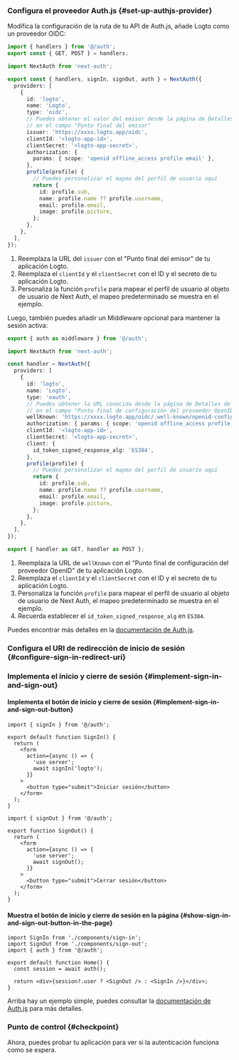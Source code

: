 

### Configura el proveedor Auth.js \{#set-up-authjs-provider}

<GetAppSecret />

Modifica la configuración de la ruta de tu API de Auth.js, añade Logto como un proveedor OIDC:

<Tabs>

<TabItem value="v5" label="Auth.js v5">

```ts title="./app/api/auth/[...nextauth]/route.ts"
import { handlers } from '@/auth';
export const { GET, POST } = handlers;
```

```ts title="./auth.ts"
import NextAuth from 'next-auth';

export const { handlers, signIn, signOut, auth } = NextAuth({
  providers: [
    {
      id: 'logto',
      name: 'Logto',
      type: 'oidc',
      // Puedes obtener el valor del emisor desde la página de Detalles de la Aplicación de Logto,
      // en el campo "Punto final del emisor"
      issuer: 'https://xxxx.logto.app/oidc',
      clientId: '<logto-app-id>',
      clientSecret: '<logto-app-secret>',
      authorization: {
        params: { scope: 'openid offline_access profile email' },
      },
      profile(profile) {
        // Puedes personalizar el mapeo del perfil de usuario aquí
        return {
          id: profile.sub,
          name: profile.name ?? profile.username,
          email: profile.email,
          image: profile.picture,
        };
      },
    },
  ],
});
```

1. Reemplaza la URL del `issuer` con el "Punto final del emisor" de tu aplicación Logto.
2. Reemplaza el `clientId` y el `clientSecret` con el ID y el secreto de tu aplicación Logto.
3. Personaliza la función `profile` para mapear el perfil de usuario al objeto de usuario de Next Auth, el mapeo predeterminado se muestra en el ejemplo.

Luego, también puedes añadir un Middleware opcional para mantener la sesión activa:

```ts title="./middleware.ts"
export { auth as middleware } from '@/auth';
```

</TabItem>

<TabItem value="v4" label="Next Auth v4">

```ts title="app/api/auth/[...nextauth]/route.ts"
import NextAuth from 'next-auth';

const handler = NextAuth({
  providers: [
    {
      id: 'logto',
      name: 'Logto',
      type: 'oauth',
      // Puedes obtener la URL conocida desde la página de Detalles de la Aplicación de Logto,
      // en el campo "Punto final de configuración del proveedor OpenID"
      wellKnown: 'https://xxxx.logto.app/oidc/.well-known/openid-configuration',
      authorization: { params: { scope: 'openid offline_access profile email' } },
      clientId: '<logto-app-id>',
      clientSecret: '<logto-app-secret>',
      client: {
        id_token_signed_response_alg: 'ES384',
      },
      profile(profile) {
        // Puedes personalizar el mapeo del perfil de usuario aquí
        return {
          id: profile.sub,
          name: profile.name ?? profile.username,
          email: profile.email,
          image: profile.picture,
        };
      },
    },
  ],
});

export { handler as GET, handler as POST };
```

1. Reemplaza la URL de `wellKnown` con el "Punto final de configuración del proveedor OpenID" de tu aplicación Logto.
2. Reemplaza el `clientId` y el `clientSecret` con el ID y el secreto de tu aplicación Logto.
3. Personaliza la función `profile` para mapear el perfil de usuario al objeto de usuario de Next Auth, el mapeo predeterminado se muestra en el ejemplo.
4. Recuerda establecer el `id_token_signed_response_alg` en `ES384`.

</TabItem>

</Tabs>

Puedes encontrar más detalles en la [documentación de Auth.js](https://authjs.dev/getting-started/installation).

### Configura el URI de redirección de inicio de sesión \{#configure-sign-in-redirect-uri}

<SignInFlowSummary />

<AssumingUrl />

<ConfigureRedirectUri
  figureSrc={redirectUriFigure}
  redirectUri="http://localhost:3000/api/auth/callback/logto"
/>

### Implementa el inicio y cierre de sesión \{#implement-sign-in-and-sign-out}

#### Implementa el botón de inicio y cierre de sesión \{#implement-sign-in-and-sign-out-button}

```tsx title="app/components/sign-in.tsx"
import { signIn } from '@/auth';

export default function SignIn() {
  return (
    <form
      action={async () => {
        'use server';
        await signIn('logto');
      }}
    >
      <button type="submit">Iniciar sesión</button>
    </form>
  );
}
```

```tsx title="app/components/sign-out.tsx"
import { signOut } from '@/auth';

export function SignOut() {
  return (
    <form
      action={async () => {
        'use server';
        await signOut();
      }}
    >
      <button type="submit">Cerrar sesión</button>
    </form>
  );
}
```

#### Muestra el botón de inicio y cierre de sesión en la página \{#show-sign-in-and-sign-out-button-in-the-page}

```tsx title="app/page.tsx"
import SignIn from './components/sign-in';
import SignOut from './components/sign-out';
import { auth } from '@/auth';

export default function Home() {
  const session = await auth();

  return <div>{session?.user ? <SignOut /> : <SignIn />}</div>;
}
```

Arriba hay un ejemplo simple, puedes consultar la [documentación de Auth.js](https://authjs.dev/getting-started/session-management/login) para más detalles.

### Punto de control \{#checkpoint}

Ahora, puedes probar tu aplicación para ver si la autenticación funciona como se espera.
